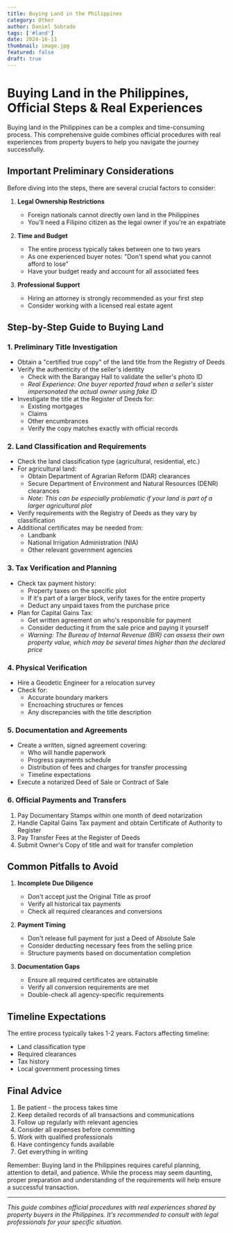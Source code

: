 ```yaml
---
title: Buying Land in the Philippines
category: Other
author: Daniel Sobrado
tags: ['#land']
date: 2024-16-11
thumbnail: image.jpg
featured: false
draft: true
---
```


# Buying Land in the Philippines, Official Steps & Real Experiences

Buying land in the Philippines can be a complex and time-consuming process. This comprehensive guide combines official procedures with real experiences from property buyers to help you navigate the journey successfully.

## Important Preliminary Considerations

Before diving into the steps, there are several crucial factors to consider:

1. **Legal Ownership Restrictions**
   - Foreign nationals cannot directly own land in the Philippines
   - You'll need a Filipino citizen as the legal owner if you're an expatriate

2. **Time and Budget**
   - The entire process typically takes between one to two years
   - As one experienced buyer notes: "Don't spend what you cannot afford to lose"
   - Have your budget ready and account for all associated fees

3. **Professional Support**
   - Hiring an attorney is strongly recommended as your first step
   - Consider working with a licensed real estate agent

## Step-by-Step Guide to Buying Land

### 1. Preliminary Title Investigation

- Obtain a "certified true copy" of the land title from the Registry of Deeds
- Verify the authenticity of the seller's identity
  - Check with the Barangay Hall to validate the seller's photo ID
  - *Real Experience: One buyer reported fraud when a seller's sister impersonated the actual owner using fake ID*
- Investigate the title at the Register of Deeds for:
  - Existing mortgages
  - Claims
  - Other encumbrances
  - Verify the copy matches exactly with official records

### 2. Land Classification and Requirements

- Check the land classification type (agricultural, residential, etc.)
- For agricultural land:
  - Obtain Department of Agrarian Reform (DAR) clearances
  - Secure Department of Environment and Natural Resources (DENR) clearances
  - *Note: This can be especially problematic if your land is part of a larger agricultural plot*
- Verify requirements with the Registry of Deeds as they vary by classification
- Additional certificates may be needed from:
  - Landbank
  - National Irrigation Administration (NIA)
  - Other relevant government agencies

### 3. Tax Verification and Planning

- Check tax payment history:
  - Property taxes on the specific plot
  - If it's part of a larger block, verify taxes for the entire property
  - Deduct any unpaid taxes from the purchase price
- Plan for Capital Gains Tax:
  - Get written agreement on who's responsible for payment
  - Consider deducting it from the sale price and paying it yourself
  - *Warning: The Bureau of Internal Revenue (BIR) can assess their own property value, which may be several times higher than the declared price*

### 4. Physical Verification

- Hire a Geodetic Engineer for a relocation survey
- Check for:
  - Accurate boundary markers
  - Encroaching structures or fences
  - Any discrepancies with the title description

### 5. Documentation and Agreements

- Create a written, signed agreement covering:
  - Who will handle paperwork
  - Progress payments schedule
  - Distribution of fees and charges for transfer processing
  - Timeline expectations
- Execute a notarized Deed of Sale or Contract of Sale

### 6. Official Payments and Transfers

1. Pay Documentary Stamps within one month of deed notarization
2. Handle Capital Gains Tax payment and obtain Certificate of Authority to Register
3. Pay Transfer Fees at the Register of Deeds
4. Submit Owner's Copy of title and wait for transfer completion

## Common Pitfalls to Avoid

1. **Incomplete Due Diligence**
   - Don't accept just the Original Title as proof
   - Verify all historical tax payments
   - Check all required clearances and conversions

2. **Payment Timing**
   - Don't release full payment for just a Deed of Absolute Sale
   - Consider deducting necessary fees from the selling price
   - Structure payments based on documentation completion

3. **Documentation Gaps**
   - Ensure all required certificates are obtainable
   - Verify all conversion requirements are met
   - Double-check all agency-specific requirements

## Timeline Expectations

The entire process typically takes 1-2 years. Factors affecting timeline:
- Land classification type
- Required clearances
- Tax history
- Local government processing times

## Final Advice

1. Be patient - the process takes time
2. Keep detailed records of all transactions and communications
3. Follow up regularly with relevant agencies
4. Consider all expenses before committing
5. Work with qualified professionals
6. Have contingency funds available
7. Get everything in writing

Remember: Buying land in the Philippines requires careful planning, attention to detail, and patience. While the process may seem daunting, proper preparation and understanding of the requirements will help ensure a successful transaction.

---
*This guide combines official procedures with real experiences shared by property buyers in the Philippines. It's recommended to consult with legal professionals for your specific situation.*